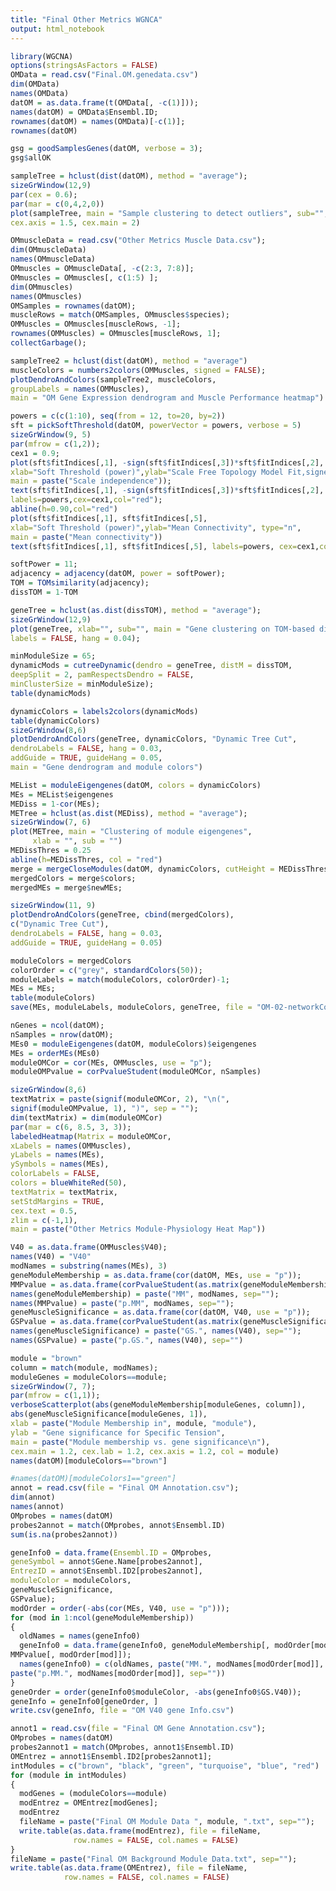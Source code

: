 ---
title: "Final Other Metrics WGNCA"
output: html_notebook
---

```{r}
library(WGCNA)
options(stringsAsFactors = FALSE)
OMData = read.csv("Final.OM.genedata.csv")
dim(OMData)
names(OMData)
datOM = as.data.frame(t(OMData[, -c(1)]));
names(datOM) = OMData$Ensembl.ID; 
rownames(datOM) = names(OMData)[-c(1)];
rownames(datOM)
```


```{r}
gsg = goodSamplesGenes(datOM, verbose = 3);
gsg$allOK
```


```{r}
sampleTree = hclust(dist(datOM), method = "average");
sizeGrWindow(12,9)
par(cex = 0.6);
par(mar = c(0,4,2,0))
plot(sampleTree, main = "Sample clustering to detect outliers", sub="", xlab="", cex.lab = 1.5,
cex.axis = 1.5, cex.main = 2)
```


```{r}
OMmuscleData = read.csv("Other Metrics Muscle Data.csv");
dim(OMmuscleData)
names(OMmuscleData)
OMmuscles = OMmuscleData[, -c(2:3, 7:8)];
OMmuscles = OMmuscles[, c(1:5) ];
dim(OMmuscles)
names(OMmuscles)
OMSamples = rownames(datOM);
muscleRows = match(OMSamples, OMmuscles$species);
OMMuscles = OMmuscles[muscleRows, -1];
rownames(OMMuscles) = OMmuscles[muscleRows, 1];
collectGarbage();
```


```{r}
sampleTree2 = hclust(dist(datOM), method = "average")
muscleColors = numbers2colors(OMMuscles, signed = FALSE);
plotDendroAndColors(sampleTree2, muscleColors,
groupLabels = names(OMMuscles),
main = "OM Gene Expression dendrogram and Muscle Performance heatmap")
```

```{r}
powers = c(c(1:10), seq(from = 12, to=20, by=2))
sft = pickSoftThreshold(datOM, powerVector = powers, verbose = 5)
sizeGrWindow(9, 5)
par(mfrow = c(1,2));
cex1 = 0.9;
plot(sft$fitIndices[,1], -sign(sft$fitIndices[,3])*sft$fitIndices[,2],
xlab="Soft Threshold (power)",ylab="Scale Free Topology Model Fit,signed R^2",type="n",
main = paste("Scale independence"));
text(sft$fitIndices[,1], -sign(sft$fitIndices[,3])*sft$fitIndices[,2],
labels=powers,cex=cex1,col="red");
abline(h=0.90,col="red")
plot(sft$fitIndices[,1], sft$fitIndices[,5],
xlab="Soft Threshold (power)",ylab="Mean Connectivity", type="n",
main = paste("Mean connectivity"))
text(sft$fitIndices[,1], sft$fitIndices[,5], labels=powers, cex=cex1,col="red")
```


```{r}
softPower = 11;
adjacency = adjacency(datOM, power = softPower);
TOM = TOMsimilarity(adjacency);
dissTOM = 1-TOM
```


```{r}
geneTree = hclust(as.dist(dissTOM), method = "average");
sizeGrWindow(12,9)
plot(geneTree, xlab="", sub="", main = "Gene clustering on TOM-based dissimilarity",
labels = FALSE, hang = 0.04);
```


```{r}
minModuleSize = 65;
dynamicMods = cutreeDynamic(dendro = geneTree, distM = dissTOM,
deepSplit = 2, pamRespectsDendro = FALSE,
minClusterSize = minModuleSize);
table(dynamicMods)
```

```{r}
dynamicColors = labels2colors(dynamicMods)
table(dynamicColors)
sizeGrWindow(8,6)
plotDendroAndColors(geneTree, dynamicColors, "Dynamic Tree Cut",
dendroLabels = FALSE, hang = 0.03,
addGuide = TRUE, guideHang = 0.05,
main = "Gene dendrogram and module colors")
```

```{r}
MEList = moduleEigengenes(datOM, colors = dynamicColors)
MEs = MEList$eigengenes
MEDiss = 1-cor(MEs);
METree = hclust(as.dist(MEDiss), method = "average");
sizeGrWindow(7, 6)
plot(METree, main = "Clustering of module eigengenes",
     xlab = "", sub = "")
MEDissThres = 0.25
abline(h=MEDissThres, col = "red")
merge = mergeCloseModules(datOM, dynamicColors, cutHeight = MEDissThres, verbose = 3)
mergedColors = merge$colors;
mergedMEs = merge$newMEs;
```


```{r}
sizeGrWindow(11, 9)
plotDendroAndColors(geneTree, cbind(mergedColors),
c("Dynamic Tree Cut"),
dendroLabels = FALSE, hang = 0.03,
addGuide = TRUE, guideHang = 0.05)
```


```{r}
moduleColors = mergedColors
colorOrder = c("grey", standardColors(50));
moduleLabels = match(moduleColors, colorOrder)-1;
MEs = MEs;
table(moduleColors)
save(MEs, moduleLabels, moduleColors, geneTree, file = "OM-02-networkConstruction-stepByStep.RData")
```


```{r}
nGenes = ncol(datOM);
nSamples = nrow(datOM);
MEs0 = moduleEigengenes(datOM, moduleColors)$eigengenes
MEs = orderMEs(MEs0)
moduleOMCor = cor(MEs, OMMuscles, use = "p");
moduleOMPvalue = corPvalueStudent(moduleOMCor, nSamples)
```


```{r}
sizeGrWindow(8,6)
textMatrix = paste(signif(moduleOMCor, 2), "\n(",
signif(moduleOMPvalue, 1), ")", sep = "");
dim(textMatrix) = dim(moduleOMCor)
par(mar = c(6, 8.5, 3, 3));
labeledHeatmap(Matrix = moduleOMCor,
xLabels = names(OMMuscles),
yLabels = names(MEs),
ySymbols = names(MEs),
colorLabels = FALSE,
colors = blueWhiteRed(50),
textMatrix = textMatrix,
setStdMargins = TRUE,
cex.text = 0.5,
zlim = c(-1,1),
main = paste("Other Metrics Module-Physiology Heat Map"))
```


```{r}
V40 = as.data.frame(OMMuscles$V40);
names(V40) = "V40"
modNames = substring(names(MEs), 3)
geneModuleMembership = as.data.frame(cor(datOM, MEs, use = "p"));
MMPvalue = as.data.frame(corPvalueStudent(as.matrix(geneModuleMembership), nSamples));
names(geneModuleMembership) = paste("MM", modNames, sep="");
names(MMPvalue) = paste("p.MM", modNames, sep="");
geneMuscleSignificance = as.data.frame(cor(datOM, V40, use = "p"));
GSPvalue = as.data.frame(corPvalueStudent(as.matrix(geneMuscleSignificance), nSamples));
names(geneMuscleSignificance) = paste("GS.", names(V40), sep="");
names(GSPvalue) = paste("p.GS.", names(V40), sep="")
```


```{r}
module = "brown"
column = match(module, modNames);
moduleGenes = moduleColors==module;
sizeGrWindow(7, 7);
par(mfrow = c(1,1));
verboseScatterplot(abs(geneModuleMembership[moduleGenes, column]),
abs(geneMuscleSignificance[moduleGenes, 1]),
xlab = paste("Module Membership in", module, "module"),
ylab = "Gene significance for Specific Tension",
main = paste("Module membership vs. gene significance\n"),
cex.main = 1.2, cex.lab = 1.2, cex.axis = 1.2, col = module)
names(datOM)[moduleColors=="brown"]
```


```{r}
#names(datOM)[moduleColors1=="green"]
annot = read.csv(file = "Final OM Annotation.csv");
dim(annot)
names(annot)
OMprobes = names(datOM)
probes2annot = match(OMprobes, annot$Ensembl.ID)
sum(is.na(probes2annot))
```


```{r}
geneInfo0 = data.frame(Ensembl.ID = OMprobes,
geneSymbol = annot$Gene.Name[probes2annot],
EntrezID = annot$Ensembl.ID2[probes2annot],
moduleColor = moduleColors,
geneMuscleSignificance,
GSPvalue);
modOrder = order(-abs(cor(MEs, V40, use = "p")));
for (mod in 1:ncol(geneModuleMembership))
{
  oldNames = names(geneInfo0)
  geneInfo0 = data.frame(geneInfo0, geneModuleMembership[, modOrder[mod]],
MMPvalue[, modOrder[mod]]);
  names(geneInfo0) = c(oldNames, paste("MM.", modNames[modOrder[mod]], sep=""),
paste("p.MM.", modNames[modOrder[mod]], sep=""))
}
geneOrder = order(geneInfo0$moduleColor, -abs(geneInfo0$GS.V40));
geneInfo = geneInfo0[geneOrder, ]
write.csv(geneInfo, file = "OM V40 gene Info.csv")
```


```{r}
annot1 = read.csv(file = "Final OM Gene Annotation.csv");
OMprobes = names(datOM)
probes2annot1 = match(OMprobes, annot1$Ensembl.ID)
OMEntrez = annot1$Ensembl.ID2[probes2annot1];
intModules = c("brown", "black", "green", "turquoise", "blue", "red")
for (module in intModules)
{
  modGenes = (moduleColors==module)
  modEntrez = OMEntrez[modGenes];
  modEntrez
  fileName = paste("Final OM Module Data ", module, ".txt", sep="");
  write.table(as.data.frame(modEntrez), file = fileName,
              row.names = FALSE, col.names = FALSE)
}
fileName = paste("Final OM Background Module Data.txt", sep="");
write.table(as.data.frame(OMEntrez), file = fileName,
            row.names = FALSE, col.names = FALSE)
```